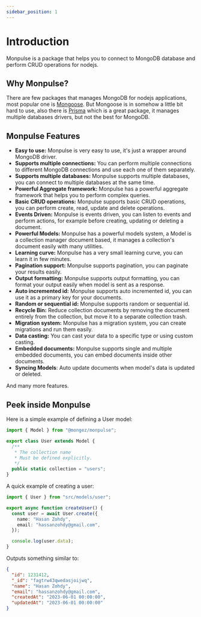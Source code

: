 ```yaml
---
sidebar_position: 1
---
```


# Introduction

Monpulse is a package that helps you to connect to MongoDB database and perform CRUD operations for nodejs.

## Why Monpulse?

There are few packages that manages MongoDB for nodejs applications, most popular one is [Mongoose](https://mongoosejs.com/). But Mongoose is in somehow a little bit hard to use,
also there is [Prisma](https://www.prisma.io/) which is a great package, it manages multiple databases drivers, but not the best for MongoDB.

## Monpulse Features

- **Easy to use:** Monpulse is very easy to use, it's just a wrapper around MongoDB driver.
- **Supports multiple connections:** You can perform multiple connections to different MongoDB connections and use each one of them separately.
- **Supports multiple databases:** Monpulse supports multiple databases, you can connect to multiple databases at the same time.
- **Powerful Aggregate framework:** Monpulse has a powerful aggregate framework that helps you to perform complex queries.
- **Basic CRUD operations:** Monpulse supports basic CRUD operations, you can perform create, read, update and delete operations.
- **Events Driven:** Monpulse is events driven, you can listen to events and perform actions, for example before creating, updating or deleting a document.
- **Powerful Models:** Monpulse has a powerful models system, a Model is a collection manager document based, it manages a collection's document easily with many utilities.
- **Learning curve:** Monpulse has a very small learning curve, you can learn it in few minutes.
- **Pagination support:** Monpulse supports pagination, you can paginate your results easily.
- **Output formatting:** Monpulse supports output formatting, you can format your output easily when model is sent as a response.
- **Auto incremented id:** Monpulse supports auto incremented id, you can use it as a primary key for your documents.
- **Random or sequential id:** Monpulse supports random or sequential id.
- **Recycle Bin:** Reduce collection documents by removing the document entirely from the collection, but move it to a separate collection trash.
- **Migration system:** Monpulse has a migration system, you can create migrations and run them easily.
- **Data casting:** You can cast your data to a specific type or using custom casting.
- **Embedded documents:** Monpulse supports single and multiple embedded documents, you can embed documents inside other documents.
- **Syncing Models**: Auto update documents when model's data is updated or deleted.

And many more features.

## Peek inside Monpulse

Here is a simple example of defining a User model:

```ts title="src/models/user.ts"
import { Model } from "@mongez/monpulse";

export class User extends Model {
  /**
   * The collection name
   * Must be defined explicitly.
   */
  public static collection = "users";
}
```

A quick example of creating a user:

```ts title="src/controllers/users.ts"
import { User } from "src/models/user";

export async function createUser() {
  const user = await User.create({
    name: "Hasan Zohdy",
    email: "hassanzohdy@gmail.com",
  });

  console.log(user.data);
}
```

Outputs something similar to:

```json
{
  "id": 1231412,
  "_id": "fagtrw43qwedasjoijwq",
  "name": "Hasan Zohdy",
  "email": "hassanzohdy@gmail.com",
  "createdAt": "2023-06-01 00:00:00",
  "updatedAt": "2023-06-01 00:00:00"
}
```
